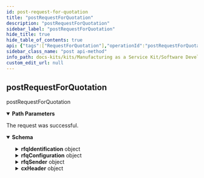 ```yaml
---
id: post-request-for-quotation
title: "postRequestForQuotation"
description: "postRequestForQuotation"
sidebar_label: "postRequestForQuotation"
hide_title: true
hide_table_of_contents: true
api: {"tags":["RequestForQuotation"],"operationId":"postRequestForQuotation","parameters":[{"name":"api-endpoint","in":"path","description":"The API endpoint to send a request for quotation to a manufacturer.","required":true,"schema":{"type":"string","format":"uuid"}}],"responses":{"200":{"content":{"application/json":{"schema":{"description":"The request for quotation represents the data structure to configure a manufacturing request and send this to a supplier receive a quotation","type":"object","properties":{"rfqIdentification":{"description":"all properties necessary for identification of the request for quotation","type":"object","properties":{"rfqSource":{"description":"RFQ-Identification: digital address of the sender (e.g.token, IP address, link, user account)","type":"string"},"rfqId":{"description":"RFQ-Identification: internal identifier in user account","type":"string"},"rfqName":{"description":"RFQ-Identification: name for the request for user account management (usually name of the product to be manufactured)","type":"string"},"rfqDateTime":{"description":"RFQ-Identification: date and time of the request in user account","type":"string","pattern":"-?([1-9][0-9]{3,}|0[0-9]{3})-(0[1-9]|1[0-2])-(0[1-9]|[12][0-9]|3[01])T(([01][0-9]|2[0-3]):[0-5][0-9]:[0-5][0-9](\\.[0-9]+)?|(24:00:00(\\.0+)?))(Z|(\\+|-)((0[0-9]|1[0-3]):[0-5][0-9]|14:00))?"},"rfqVersion":{"description":"RFQ-Identification: version of this request in case there were any changes","type":"string"}},"required":["rfqId","rfqName","rfqDateTime","rfqVersion"]},"rfqConfiguration":{"description":"all information to configure a request for quotation","type":"object","properties":{"cadFile":{"description":"RFQ-Configuration: CAD file as geometry definition, e.g. step file","type":"object","properties":{"fileType":{"description":"RFQ-Configuration: file format","type":"string"},"filePath":{"description":"path or address to the file ","type":"string"},"fileName":{"description":"name of the file","type":"string"},"fileObject":{"description":"the file object itself, in case this could be sent via the API","type":"object","properties":{}}},"required":["fileType","fileName"]},"parts":{"description":"RFQ-Configuration: list of parts contained in the CAD file","type":"object","properties":{"partId":{"description":"RFQ-PartConfiguration: identifier of the part from CAD File","type":"string"},"partName":{"description":"RFQ-PartConfiguration: name of the part in CAD file. In case the CAD file has only one part, this could also be the file name.","type":"string"},"manufacturingDomain":{"description":"RFQ-PartConfiguration: domain of required process (e.g. subtractive manufacturing, additive manufacturing, assembly)","type":"string"},"generalTolerance":{"description":"RFQ-PartConfiguration: selection of defined tolerance classes","type":"string"},"additionalRequirements":{"description":"RFQ-PartConfiguration: specific requirements e.g. to guarantee quality, like premium quality check or standard quality check or test part required (makes only sense for batch)","type":"string"},"material":{"description":"RFQ-PartConfiguration: material definition with further information","type":"object","properties":{"materialProperties":{"description":"material definition with additional detail properties with name, value and value type, like name= density, value=2.7, type=g/m3 or name= chemical term, value=AlMgMn, type=periodic table","type":"object","properties":{"value":{"description":"value to detail the part material item","type":"string"},"valueType":{"description":"value type to specify the value of the property","type":"string"},"propertyName":{"description":"name of the property","type":"string"}},"required":["value","valueType","propertyName"]},"materialFamily":{"description":"definition of material family for preselection","type":"string"}},"required":["materialProperties"]},"partQuantity":{"description":"RFQ-PartConfiguration: Quantity of which the part item is assembled into the parent item (within the CAD File). In general it is '1' for serialized parts.","type":"object","properties":{"quantityNumber":{"description":"The number of objects related to the measurement unit","type":"number"},"measurementUnit":{"description":"Unit of Measurement for the quantity of serialized objects","type":"string","pattern":"[a-zA-Z]*:[a-zA-Z]+"}},"required":["quantityNumber","measurementUnit"]},"billOfProcess":{"description":"RFQ-PartConfiguration: list of process steps for part to be manufactured","type":"object","properties":{"process":{"description":"List that contains all manufacturing steps of a product, whereat each manufacturing step refers to exactly one capability. This list contains all process steps that are required to manufacture the product, specified with the bill of process  ","type":"array","items":{"description":"Entity to characterize single process steps","type":"object","properties":{"processStepIdentifier":{"description":"Unique identifier for a concrete process step","type":"array","items":{"type":"string"}},"inputParameters":{"description":"Optional list of parameters that are required to execute the corresponding process step","type":"array","items":{"description":"Generic entity to characterize parameters. It distinguished four cases: a parameter without a value, a parameter with a value, a parameter with a value range and a parameter with tolerances ","type":"object","properties":{"name":{"description":"Name of the parameter","type":"string"},"value":{"description":"Value of the parameter","type":"string"},"semanticReference":{"description":"Reference to a semantic namespace in which the type of the parameter is defined","type":"array","items":{"type":"string"}},"parameterKey":{"description":"Enumeration that is used to distinguish whether the parameter has no value, has a value, has a value range or has a value with tolerances","type":"string","enum":["HasValue","HasNoValue","HasValueRange","HasTolerances"]},"valueRangeList":{"description":"List with value ranges for a parameter","type":"array","items":{"description":"Entity for each value range item","type":"object","properties":{"lowerValue":{"description":"Lower border of a value range item","type":"string"},"upperValue":{"description":"Upper border for a value range item","type":"string"},"name":{"description":"Name of the parameter","type":"string"}},"required":["lowerValue","upperValue"]}},"tolerances":{"description":"Tolerances for a parameter ","type":"array","items":{"description":"Entity to express the tolerances of a parameter","type":"object","properties":{"lowerLimit":{"description":"The lower direct limit of the tolerance","type":"string"},"upperLimit":{"description":"Upper direct limit of the tolerance","type":"string"},"name":{"description":"Name of the parameter","type":"string"}},"required":["lowerLimit","upperLimit"]}}},"required":["name","semanticReference","parameterKey"]}},"outputParameters":{"description":"Optional list of parameters that are returned from the process step and can be used as inputParameters for subsequent steps","type":"array","items":{"description":"Generic entity to characterize parameters. It distinguished four cases: a parameter without a value, a parameter with a value, a parameter with a value range and a parameter with tolerances ","type":"object","properties":{"name":{"description":"Name of the parameter","type":"string"},"value":{"description":"Value of the parameter","type":"string"},"semanticReference":{"description":"Reference to a semantic namespace in which the type of the parameter is defined","type":"array","items":{"type":"string"}},"parameterKey":{"description":"Enumeration that is used to distinguish whether the parameter has no value, has a value, has a value range or has a value with tolerances","type":"string","enum":["HasValue","HasNoValue","HasValueRange","HasTolerances"]},"valueRangeList":{"description":"List with value ranges for a parameter","type":"array","items":{"description":"Entity for each value range item","type":"object","properties":{"lowerValue":{"description":"Lower border of a value range item","type":"string"},"upperValue":{"description":"Upper border for a value range item","type":"string"},"name":{"description":"Name of the parameter","type":"string"}},"required":["lowerValue","upperValue"]}},"tolerances":{"description":"Tolerances for a parameter ","type":"array","items":{"description":"Entity to express the tolerances of a parameter","type":"object","properties":{"lowerLimit":{"description":"The lower direct limit of the tolerance","type":"string"},"upperLimit":{"description":"Upper direct limit of the tolerance","type":"string"},"name":{"description":"Name of the parameter","type":"string"}},"required":["lowerLimit","upperLimit"]}}},"required":["name","semanticReference","parameterKey"]}},"precedenceRelation":{"description":"List of alternative process steps from which the manufacturer has to select exactly one step to be executed. In case of no alternative process step, the list features only one element. In case of the last element, the property is not used, since the process step has no successor","type":"array","items":{"description":"List of process steps that must be executed in parallel","type":"object","properties":{"precedenceElements":{"description":"List process steps that must be executed in parallel","type":"array","items":{"description":"Entity to link the current process step to its successors","type":"object","properties":{"successor":{"description":"List of subsequent process step which can be executed in any order ","type":"array","items":{"type":"string"}}},"required":["successor"]}}},"required":["precedenceElements"]}},"childProcessSteps":{"description":"List of child processes that need to be executed to complete the parent process step. It enables the expression of hierarchies between capabilities, e.g. a transport capability needs to execute at least a pick, a move and a place capability","type":"array","items":{"type":"string"}},"processStepType":{"description":"Distinguishes process steps based on whether there are the first or last process step to be executed, or if they are a subprocess step, which subdivides a higher-level process step into smaller process steps","type":"string","enum":["IsFirstElement","IsLastElement","IsProcessElement","IsSubprocessElement"]},"capabilityId":{"description":"Locally unique identifier for a capability.","type":"string"}},"required":["processStepIdentifier","processStepType","capabilityId"]}},"productVersion":{"description":"Version of the product whose manufacturing steps are specified with the bill of process. It can for example specify a concrete variant of a product","type":"string"},"productName":{"description":"Name of the product whose production steps are specified within the bill of process","type":"string"},"billOfProcessIdentification":{"description":"Unique identifier for a bill of process that can be used to reference instances of the bill of process","type":"string"},"version":{"description":"The unique identifier of the aspect model defining the structure and the semantics of the message's header. The version number should reflect the versioning schema of aspect models in Catena-X.","type":"string","pattern":"^(0|[1-9][0-9]*).(0|[1-9][0-9]*).(0|[1-9][0-9]*)(-(0|[1-9A-Za-z-][0-9A-Za-z-]*)(.[0-9A-Za-z-]+)*)?([0-9A-Za-z-]+(.[0-9A-Za-z-]+)*)?$"}},"required":["process","productVersion","productName","billOfProcessIdentification","version"]}},"required":["partId","partName","generalTolerance","material","partQuantity"]},"firstDeliveryDate":{"description":"RFQ-Configuration: Date of desired, first, but not must delivery","type":"string","format":"date"},"lastDeliveryDate":{"description":"RFQ-Configuration: date of required and last acceptable delivery","type":"string","format":"date"},"additionalComments":{"description":"RFQ-Configuration: placeholder for any kind of additional comments","type":"string"},"additionalFiles":{"description":"RFQ-Configuration: in case there are additional documents or files to share (like e.g. technical drawings)","type":"object","properties":{"fileType":{"description":"RFQ-Configuration: file format","type":"string"},"filePath":{"description":"path or address to the file ","type":"string"},"fileName":{"description":"name of the file","type":"string"},"fileObject":{"description":"the file object itself, in case this could be sent via the API","type":"object","properties":{}}},"required":["fileType","fileName"]},"orderQuantity":{"description":"RFQ-Configuration: quantity at all, valid for complete order (usually number of products to be ordered)","type":"object","properties":{"quantityNumber":{"description":"The number of objects related to the measurement unit","type":"number"},"measurementUnit":{"description":"Unit of Measurement for the quantity of serialized objects","type":"string","pattern":"[a-zA-Z]*:[a-zA-Z]+"}},"required":["quantityNumber","measurementUnit"]}},"required":["cadFile","parts","lastDeliveryDate","orderQuantity"]},"rfqSender":{"description":"all data about sender of request for quotation, important for offer and delivery","type":"object","properties":{"senderName":{"description":"RFQ-Sender: name of the sender","type":"string"},"senderAdress":{"description":"RFQ-Sender: BPDM/ or fill in by the customer, address of sender","type":"string"},"senderCompanyName":{"description":"RFQ-Sender: BPDM/ or fill in by the customer, company name of sender","type":"string"},"senderEMail":{"description":"RFQ-Sender: BPDM/ or fill in by the customer, e-mail address of sender","type":"string"},"senderPhoneNumber":{"description":"RFQ-Sender: BPDM/ or fill in by the customer, phone number of sender","type":"string"},"senderAccountAddress":{"description":"RFQ-Sender: BPDM/ or fill in by the customer, address of sender for account","type":"string"},"senderDeliveryAddress":{"description":"RFQ-Sender: BPDM/ or fill in by the customer, address of sender for delivery","type":"string"},"deliveryRequirements":{"description":"RFQ-Sender: filled by customer, any kind of delivery requirements","type":"string"}},"required":["senderName","senderAdress","senderEMail","senderPhoneNumber","senderAccountAddress","senderDeliveryAddress"]},"cxHeader":{"description":"header information by Catena-X","type":"object","properties":{"messageId":{"description":"Unique ID identifying the message. The purpose of the ID is to uniquely identify a single message, therefore it MUST not be reused.","type":"string","pattern":"(^[0-9a-fA-F]{8}-[0-9a-fA-F]{4}-[0-9a-fA-F]{4}-[0-9a-fA-F]{4}-[0-9a-fA-F]{12}$)|(^urn:uuid:[0-9a-fA-F]{8}-[0-9a-fA-F]{4}-[0-9a-fA-F]{4}-[0-9a-fA-F]{4}-[0-9a-fA-F]{12}$)"},"context":{"description":"Information about the context the message should be considered in.\nThe value MUST consist of two parts: an identifier of the context (e.g. business domain, etc.) followed by a version number.\nBoth the identifier and the version number MUST correspond to the content of the message.\nIf the content of a message is described by an aspect model available in the Catena-X Semantic Hub, then the unique identifier of this semantic model (e.g. urn:samm:io.catenax.<ASPECT-MODEL-NAME>:1.x.x) MUST be used as a value of the context field. This is considered the default case.\nIn all other cases the value of the context field MUST follow the pattern <domain>-<subdomain>-<object>:<[major] version> (e.g. TRACE-QM-Alert:1.x.x).\nVersioning only refers to major versions in both default and fallback cases.\nNote: The version of the message's header is specified in the version field.","type":"string"},"sentDateTime":{"description":"Time zone aware timestamp holding the date and the time the message was sent by the sending party. The value MUST be formatted according to the ISO 8601 standard","type":"string","pattern":"-?([1-9][0-9]{3,}|0[0-9]{3})-(0[1-9]|1[0-2])-(0[1-9]|[12][0-9]|3[01])T(([01][0-9]|2[0-3]):[0-5][0-9]:[0-5][0-9](\\.[0-9]+)?|(24:00:00(\\.0+)?))(Z|(\\+|-)((0[0-9]|1[0-3]):[0-5][0-9]|14:00))?"},"senderBpn":{"description":"The Business Partner Number of the sending party. The value MUST be a valid BPN. BPNA and BPNS are not allowed. Applicable constraints are defined in the corresponding standard","type":"string","pattern":"^BPNL[a-zA-Z0-9]{12}$"},"receiverBpn":{"description":"The Business Partner Number of the receiving party. The value MUST be a valid BPN. BPNA and BPNS are not allowed. Applicable constraints are defined in the corresponding standard.","type":"string","pattern":"^BPNL[a-zA-Z0-9]{12}$"},"expectedResponseBy":{"description":"Time zone aware timestamp holding the date and time by which the sending party expects a certain type of response from the receiving party. The meaning and interpretation of the fields's value are context-bound and MUST therefore be defined by any business domain or platform capability making use of it. The value MUST be formatted according to the ISO 8601 standard","type":"string","pattern":"-?([1-9][0-9]{3,}|0[0-9]{3})-(0[1-9]|1[0-2])-(0[1-9]|[12][0-9]|3[01])T(([01][0-9]|2[0-3]):[0-5][0-9]:[0-5][0-9](\\.[0-9]+)?|(24:00:00(\\.0+)?))(Z|(\\+|-)((0[0-9]|1[0-3]):[0-5][0-9]|14:00))?"},"relatedMessageId":{"description":"Unique ID identifying a message somehow related to the current one","type":"string","pattern":"(^[0-9a-fA-F]{8}-[0-9a-fA-F]{4}-[0-9a-fA-F]{4}-[0-9a-fA-F]{4}-[0-9a-fA-F]{12}$)|(^urn:uuid:[0-9a-fA-F]{8}-[0-9a-fA-F]{4}-[0-9a-fA-F]{4}-[0-9a-fA-F]{4}-[0-9a-fA-F]{12}$)"},"version":{"description":"The unique identifier of the aspect model defining the structure and the semantics of the message's header. The version number should reflect the versioning schema of aspect models in Catena-X.","type":"string","pattern":"^(0|[1-9][0-9]*).(0|[1-9][0-9]*).(0|[1-9][0-9]*)(-(0|[1-9A-Za-z-][0-9A-Za-z-]*)(.[0-9A-Za-z-]+)*)?([0-9A-Za-z-]+(.[0-9A-Za-z-]+)*)?$"}},"required":["messageId","context","sentDateTime","senderBpn","receiverBpn","version"]}},"required":["rfqIdentification","rfqConfiguration","rfqSender","cxHeader"]}}},"description":"The request was successful."},"401":{"description":"Payload or user input is invalid. See error details in the payload for more.","content":{"application/json":{"schema":{"type":"object","required":["error"],"properties":{"error":{"type":"object","required":["details"],"properties":{"message":{"type":"string","minLength":1},"path":{"type":"string","minLength":1},"details":{"type":"object","minLength":1,"additionalProperties":{"type":"object"}},"code":{"type":"string","nullable":true}}}}}}}},"402":{"description":"The requesting user or client is not authenticated."},"403":{"description":"The requesting user or client is not authorized to access resources for the given tenant."},"404":{"description":"The requested Twin has not been found."}},"description":"postRequestForQuotation","method":"post","path":"/{api-endpoint}/request-for-quotation","servers":[{"url":"https://example.com/api/v3","variables":{"api-version":{"default":"v3.0.0"}}}],"info":{"description":"The Request for Quotation API description below shows how the Request for Quotation Aspect Model could be used. A Request for Quotation defines detailed requirements, deadlines and evaluation criteria for obtaining quotations from potential manufacturers for specific products or services. Depending on the use case different request paths can be implemented, based on the specific MaaS implementations. [Version 3.0.0](https://github.com/eclipse-tractusx/sldt-semantic-models/tree/main/io.catenax.request_for_quotation)","title":"Request For Quotation","version":"v3"},"postman":{"name":"post Request For Quotation","description":{"type":"text/plain"},"url":{"path":[":api-endpoint","request-for-quotation"],"host":["{{baseUrl}}"],"query":[],"variable":[{"disabled":false,"description":{"content":"(Required) The API endpoint to send a request for quotation to a manufacturer.","type":"text/plain"},"type":"any","value":"","key":"api-endpoint"}]},"header":[{"key":"Accept","value":"application/json"}],"method":"POST"}}
sidebar_class_name: "post api-method"
info_path: docs-kits/kits/Manufacturing as a Service Kit/Software Development View/Request for Quotation/request-for-quotation
custom_edit_url: null
---
```



## postRequestForQuotation



postRequestForQuotation

<details style={{"marginBottom":"1rem"}} data-collapsed={false} open={true}><summary style={{}}><strong>Path Parameters</strong></summary><div><ul><ParamsItem className={"paramsItem"} param={{"name":"api-endpoint","in":"path","description":"The API endpoint to send a request for quotation to a manufacturer.","required":true,"schema":{"type":"string","format":"uuid"}}}></ParamsItem></ul></div></details><div><ApiTabs><TabItem label={"200"} value={"200"}><div>

The request was successful.

</div><div><MimeTabs schemaType={"response"}><TabItem label={"application/json"} value={"application/json"}><SchemaTabs><TabItem label={"Schema"} value={"Schema"}><details style={{}} data-collapsed={false} open={true}><summary style={{"textAlign":"left"}}><strong>Schema</strong></summary><div style={{"textAlign":"left","marginLeft":"1rem"}}></div><ul style={{"marginLeft":"1rem"}}><SchemaItem collapsible={true} className={"schemaItem"}><details style={{}}><summary style={{}}><strong>rfqIdentification</strong><span style={{"opacity":"0.6"}}> object</span></summary><div style={{"marginLeft":"1rem"}}><div style={{"marginTop":".5rem","marginBottom":".5rem"}}>

all properties necessary for identification of the request for quotation

</div><SchemaItem collapsible={false} name={"rfqSource"} required={false} deprecated={undefined} schemaDescription={"RFQ-Identification: digital address of the sender (e.g.token, IP address, link, user account)"} schemaName={"string"} qualifierMessage={undefined} defaultValue={undefined}></SchemaItem><SchemaItem collapsible={false} name={"rfqId"} required={false} deprecated={undefined} schemaDescription={"RFQ-Identification: internal identifier in user account"} schemaName={"string"} qualifierMessage={undefined} defaultValue={undefined}></SchemaItem><SchemaItem collapsible={false} name={"rfqName"} required={false} deprecated={undefined} schemaDescription={"RFQ-Identification: name for the request for user account management (usually name of the product to be manufactured)"} schemaName={"string"} qualifierMessage={undefined} defaultValue={undefined}></SchemaItem><SchemaItem collapsible={false} name={"rfqDateTime"} required={false} deprecated={undefined} schemaDescription={"RFQ-Identification: date and time of the request in user account"} schemaName={"string"} qualifierMessage={"**Possible values:** Value must match regular expression `-?([1-9][0-9]{3,}|0[0-9]{3})-(0[1-9]|1[0-2])-(0[1-9]|[12][0-9]|3[01])T(([01][0-9]|2[0-3]):[0-5][0-9]:[0-5][0-9](\\.[0-9]+)?|(24:00:00(\\.0+)?))(Z|(\\+|-)((0[0-9]|1[0-3]):[0-5][0-9]|14:00))?`"} defaultValue={undefined}></SchemaItem><SchemaItem collapsible={false} name={"rfqVersion"} required={false} deprecated={undefined} schemaDescription={"RFQ-Identification: version of this request in case there were any changes"} schemaName={"string"} qualifierMessage={undefined} defaultValue={undefined}></SchemaItem></div></details></SchemaItem><SchemaItem collapsible={true} className={"schemaItem"}><details style={{}}><summary style={{}}><strong>rfqConfiguration</strong><span style={{"opacity":"0.6"}}> object</span></summary><div style={{"marginLeft":"1rem"}}><div style={{"marginTop":".5rem","marginBottom":".5rem"}}>

all information to configure a request for quotation

</div><SchemaItem collapsible={true} className={"schemaItem"}><details style={{}}><summary style={{}}><strong>cadFile</strong><span style={{"opacity":"0.6"}}> object</span></summary><div style={{"marginLeft":"1rem"}}><div style={{"marginTop":".5rem","marginBottom":".5rem"}}>

RFQ-Configuration: CAD file as geometry definition, e.g. step file

</div><SchemaItem collapsible={false} name={"fileType"} required={false} deprecated={undefined} schemaDescription={"RFQ-Configuration: file format"} schemaName={"string"} qualifierMessage={undefined} defaultValue={undefined}></SchemaItem><SchemaItem collapsible={false} name={"filePath"} required={false} deprecated={undefined} schemaDescription={"path or address to the file "} schemaName={"string"} qualifierMessage={undefined} defaultValue={undefined}></SchemaItem><SchemaItem collapsible={false} name={"fileName"} required={false} deprecated={undefined} schemaDescription={"name of the file"} schemaName={"string"} qualifierMessage={undefined} defaultValue={undefined}></SchemaItem><SchemaItem collapsible={true} className={"schemaItem"}><details style={{}}><summary style={{}}><strong>fileObject</strong><span style={{"opacity":"0.6"}}> object</span></summary><div style={{"marginLeft":"1rem"}}><div style={{"marginTop":".5rem","marginBottom":".5rem"}}>

the file object itself, in case this could be sent via the API

</div></div></details></SchemaItem></div></details></SchemaItem><SchemaItem collapsible={true} className={"schemaItem"}><details style={{}}><summary style={{}}><strong>parts</strong><span style={{"opacity":"0.6"}}> object</span></summary><div style={{"marginLeft":"1rem"}}><div style={{"marginTop":".5rem","marginBottom":".5rem"}}>

RFQ-Configuration: list of parts contained in the CAD file

</div><SchemaItem collapsible={false} name={"partId"} required={false} deprecated={undefined} schemaDescription={"RFQ-PartConfiguration: identifier of the part from CAD File"} schemaName={"string"} qualifierMessage={undefined} defaultValue={undefined}></SchemaItem><SchemaItem collapsible={false} name={"partName"} required={false} deprecated={undefined} schemaDescription={"RFQ-PartConfiguration: name of the part in CAD file. In case the CAD file has only one part, this could also be the file name."} schemaName={"string"} qualifierMessage={undefined} defaultValue={undefined}></SchemaItem><SchemaItem collapsible={false} name={"manufacturingDomain"} required={false} deprecated={undefined} schemaDescription={"RFQ-PartConfiguration: domain of required process (e.g. subtractive manufacturing, additive manufacturing, assembly)"} schemaName={"string"} qualifierMessage={undefined} defaultValue={undefined}></SchemaItem><SchemaItem collapsible={false} name={"generalTolerance"} required={false} deprecated={undefined} schemaDescription={"RFQ-PartConfiguration: selection of defined tolerance classes"} schemaName={"string"} qualifierMessage={undefined} defaultValue={undefined}></SchemaItem><SchemaItem collapsible={false} name={"additionalRequirements"} required={false} deprecated={undefined} schemaDescription={"RFQ-PartConfiguration: specific requirements e.g. to guarantee quality, like premium quality check or standard quality check or test part required (makes only sense for batch)"} schemaName={"string"} qualifierMessage={undefined} defaultValue={undefined}></SchemaItem><SchemaItem collapsible={true} className={"schemaItem"}><details style={{}}><summary style={{}}><strong>material</strong><span style={{"opacity":"0.6"}}> object</span></summary><div style={{"marginLeft":"1rem"}}><div style={{"marginTop":".5rem","marginBottom":".5rem"}}>

RFQ-PartConfiguration: material definition with further information

</div><SchemaItem collapsible={true} className={"schemaItem"}><details style={{}}><summary style={{}}><strong>materialProperties</strong><span style={{"opacity":"0.6"}}> object</span></summary><div style={{"marginLeft":"1rem"}}><div style={{"marginTop":".5rem","marginBottom":".5rem"}}>

material definition with additional detail properties with name, value and value type, like name= density, value=2.7, type=g/m3 or name= chemical term, value=AlMgMn, type=periodic table

</div><SchemaItem collapsible={false} name={"value"} required={false} deprecated={undefined} schemaDescription={"value to detail the part material item"} schemaName={"string"} qualifierMessage={undefined} defaultValue={undefined}></SchemaItem><SchemaItem collapsible={false} name={"valueType"} required={false} deprecated={undefined} schemaDescription={"value type to specify the value of the property"} schemaName={"string"} qualifierMessage={undefined} defaultValue={undefined}></SchemaItem><SchemaItem collapsible={false} name={"propertyName"} required={false} deprecated={undefined} schemaDescription={"name of the property"} schemaName={"string"} qualifierMessage={undefined} defaultValue={undefined}></SchemaItem></div></details></SchemaItem><SchemaItem collapsible={false} name={"materialFamily"} required={false} deprecated={undefined} schemaDescription={"definition of material family for preselection"} schemaName={"string"} qualifierMessage={undefined} defaultValue={undefined}></SchemaItem></div></details></SchemaItem><SchemaItem collapsible={true} className={"schemaItem"}><details style={{}}><summary style={{}}><strong>partQuantity</strong><span style={{"opacity":"0.6"}}> object</span></summary><div style={{"marginLeft":"1rem"}}><div style={{"marginTop":".5rem","marginBottom":".5rem"}}>

RFQ-PartConfiguration: Quantity of which the part item is assembled into the parent item (within the CAD File). In general it is '1' for serialized parts.

</div><SchemaItem collapsible={false} name={"quantityNumber"} required={false} deprecated={undefined} schemaDescription={"The number of objects related to the measurement unit"} schemaName={"number"} qualifierMessage={undefined} defaultValue={undefined}></SchemaItem><SchemaItem collapsible={false} name={"measurementUnit"} required={false} deprecated={undefined} schemaDescription={"Unit of Measurement for the quantity of serialized objects"} schemaName={"string"} qualifierMessage={"**Possible values:** Value must match regular expression `[a-zA-Z]*:[a-zA-Z]+`"} defaultValue={undefined}></SchemaItem></div></details></SchemaItem><SchemaItem collapsible={true} className={"schemaItem"}><details style={{}}><summary style={{}}><strong>billOfProcess</strong><span style={{"opacity":"0.6"}}> object</span></summary><div style={{"marginLeft":"1rem"}}><div style={{"marginTop":".5rem","marginBottom":".5rem"}}>

RFQ-PartConfiguration: list of process steps for part to be manufactured

</div><SchemaItem collapsible={true} className={"schemaItem"}><details style={{}}><summary style={{}}><strong>process</strong><span style={{"opacity":"0.6"}}> object[]</span></summary><div style={{"marginLeft":"1rem"}}><div style={{"marginTop":".5rem","marginBottom":".5rem"}}>

List that contains all manufacturing steps of a product, whereat each manufacturing step refers to exactly one capability. This list contains all process steps that are required to manufacture the product, specified with the bill of process  

</div><SchemaItem collapsible={false} name={"processStepIdentifier"} required={false} deprecated={undefined} schemaDescription={"Unique identifier for a concrete process step"} schemaName={"string[]"} qualifierMessage={undefined} defaultValue={undefined}></SchemaItem><SchemaItem collapsible={true} className={"schemaItem"}><details style={{}}><summary style={{}}><strong>inputParameters</strong><span style={{"opacity":"0.6"}}> object[]</span></summary><div style={{"marginLeft":"1rem"}}><div style={{"marginTop":".5rem","marginBottom":".5rem"}}>

Optional list of parameters that are required to execute the corresponding process step

</div><SchemaItem collapsible={false} name={"name"} required={false} deprecated={undefined} schemaDescription={"Name of the parameter"} schemaName={"string"} qualifierMessage={undefined} defaultValue={undefined}></SchemaItem><SchemaItem collapsible={false} name={"value"} required={false} deprecated={undefined} schemaDescription={"Value of the parameter"} schemaName={"string"} qualifierMessage={undefined} defaultValue={undefined}></SchemaItem><SchemaItem collapsible={false} name={"semanticReference"} required={false} deprecated={undefined} schemaDescription={"Reference to a semantic namespace in which the type of the parameter is defined"} schemaName={"string[]"} qualifierMessage={undefined} defaultValue={undefined}></SchemaItem><SchemaItem collapsible={false} name={"parameterKey"} required={false} deprecated={undefined} schemaDescription={"Enumeration that is used to distinguish whether the parameter has no value, has a value, has a value range or has a value with tolerances"} schemaName={"string"} qualifierMessage={"**Possible values:** [`HasValue`, `HasNoValue`, `HasValueRange`, `HasTolerances`]"} defaultValue={undefined}></SchemaItem><SchemaItem collapsible={true} className={"schemaItem"}><details style={{}}><summary style={{}}><strong>valueRangeList</strong><span style={{"opacity":"0.6"}}> object[]</span></summary><div style={{"marginLeft":"1rem"}}><div style={{"marginTop":".5rem","marginBottom":".5rem"}}>

List with value ranges for a parameter

</div><SchemaItem collapsible={false} name={"lowerValue"} required={false} deprecated={undefined} schemaDescription={"Lower border of a value range item"} schemaName={"string"} qualifierMessage={undefined} defaultValue={undefined}></SchemaItem><SchemaItem collapsible={false} name={"upperValue"} required={false} deprecated={undefined} schemaDescription={"Upper border for a value range item"} schemaName={"string"} qualifierMessage={undefined} defaultValue={undefined}></SchemaItem><SchemaItem collapsible={false} name={"name"} required={false} deprecated={undefined} schemaDescription={"Name of the parameter"} schemaName={"string"} qualifierMessage={undefined} defaultValue={undefined}></SchemaItem></div></details></SchemaItem><SchemaItem collapsible={true} className={"schemaItem"}><details style={{}}><summary style={{}}><strong>tolerances</strong><span style={{"opacity":"0.6"}}> object[]</span></summary><div style={{"marginLeft":"1rem"}}><div style={{"marginTop":".5rem","marginBottom":".5rem"}}>

Tolerances for a parameter 

</div><SchemaItem collapsible={false} name={"lowerLimit"} required={false} deprecated={undefined} schemaDescription={"The lower direct limit of the tolerance"} schemaName={"string"} qualifierMessage={undefined} defaultValue={undefined}></SchemaItem><SchemaItem collapsible={false} name={"upperLimit"} required={false} deprecated={undefined} schemaDescription={"Upper direct limit of the tolerance"} schemaName={"string"} qualifierMessage={undefined} defaultValue={undefined}></SchemaItem><SchemaItem collapsible={false} name={"name"} required={false} deprecated={undefined} schemaDescription={"Name of the parameter"} schemaName={"string"} qualifierMessage={undefined} defaultValue={undefined}></SchemaItem></div></details></SchemaItem></div></details></SchemaItem><SchemaItem collapsible={true} className={"schemaItem"}><details style={{}}><summary style={{}}><strong>outputParameters</strong><span style={{"opacity":"0.6"}}> object[]</span></summary><div style={{"marginLeft":"1rem"}}><div style={{"marginTop":".5rem","marginBottom":".5rem"}}>

Optional list of parameters that are returned from the process step and can be used as inputParameters for subsequent steps

</div><SchemaItem collapsible={false} name={"name"} required={false} deprecated={undefined} schemaDescription={"Name of the parameter"} schemaName={"string"} qualifierMessage={undefined} defaultValue={undefined}></SchemaItem><SchemaItem collapsible={false} name={"value"} required={false} deprecated={undefined} schemaDescription={"Value of the parameter"} schemaName={"string"} qualifierMessage={undefined} defaultValue={undefined}></SchemaItem><SchemaItem collapsible={false} name={"semanticReference"} required={false} deprecated={undefined} schemaDescription={"Reference to a semantic namespace in which the type of the parameter is defined"} schemaName={"string[]"} qualifierMessage={undefined} defaultValue={undefined}></SchemaItem><SchemaItem collapsible={false} name={"parameterKey"} required={false} deprecated={undefined} schemaDescription={"Enumeration that is used to distinguish whether the parameter has no value, has a value, has a value range or has a value with tolerances"} schemaName={"string"} qualifierMessage={"**Possible values:** [`HasValue`, `HasNoValue`, `HasValueRange`, `HasTolerances`]"} defaultValue={undefined}></SchemaItem><SchemaItem collapsible={true} className={"schemaItem"}><details style={{}}><summary style={{}}><strong>valueRangeList</strong><span style={{"opacity":"0.6"}}> object[]</span></summary><div style={{"marginLeft":"1rem"}}><div style={{"marginTop":".5rem","marginBottom":".5rem"}}>

List with value ranges for a parameter

</div><SchemaItem collapsible={false} name={"lowerValue"} required={false} deprecated={undefined} schemaDescription={"Lower border of a value range item"} schemaName={"string"} qualifierMessage={undefined} defaultValue={undefined}></SchemaItem><SchemaItem collapsible={false} name={"upperValue"} required={false} deprecated={undefined} schemaDescription={"Upper border for a value range item"} schemaName={"string"} qualifierMessage={undefined} defaultValue={undefined}></SchemaItem><SchemaItem collapsible={false} name={"name"} required={false} deprecated={undefined} schemaDescription={"Name of the parameter"} schemaName={"string"} qualifierMessage={undefined} defaultValue={undefined}></SchemaItem></div></details></SchemaItem><SchemaItem collapsible={true} className={"schemaItem"}><details style={{}}><summary style={{}}><strong>tolerances</strong><span style={{"opacity":"0.6"}}> object[]</span></summary><div style={{"marginLeft":"1rem"}}><div style={{"marginTop":".5rem","marginBottom":".5rem"}}>

Tolerances for a parameter 

</div><SchemaItem collapsible={false} name={"lowerLimit"} required={false} deprecated={undefined} schemaDescription={"The lower direct limit of the tolerance"} schemaName={"string"} qualifierMessage={undefined} defaultValue={undefined}></SchemaItem><SchemaItem collapsible={false} name={"upperLimit"} required={false} deprecated={undefined} schemaDescription={"Upper direct limit of the tolerance"} schemaName={"string"} qualifierMessage={undefined} defaultValue={undefined}></SchemaItem><SchemaItem collapsible={false} name={"name"} required={false} deprecated={undefined} schemaDescription={"Name of the parameter"} schemaName={"string"} qualifierMessage={undefined} defaultValue={undefined}></SchemaItem></div></details></SchemaItem></div></details></SchemaItem><SchemaItem collapsible={true} className={"schemaItem"}><details style={{}}><summary style={{}}><strong>precedenceRelation</strong><span style={{"opacity":"0.6"}}> object[]</span></summary><div style={{"marginLeft":"1rem"}}><div style={{"marginTop":".5rem","marginBottom":".5rem"}}>

List of alternative process steps from which the manufacturer has to select exactly one step to be executed. In case of no alternative process step, the list features only one element. In case of the last element, the property is not used, since the process step has no successor

</div><SchemaItem collapsible={true} className={"schemaItem"}><details style={{}}><summary style={{}}><strong>precedenceElements</strong><span style={{"opacity":"0.6"}}> object[]</span></summary><div style={{"marginLeft":"1rem"}}><div style={{"marginTop":".5rem","marginBottom":".5rem"}}>

List process steps that must be executed in parallel

</div><SchemaItem collapsible={false} name={"successor"} required={false} deprecated={undefined} schemaDescription={"List of subsequent process step which can be executed in any order "} schemaName={"string[]"} qualifierMessage={undefined} defaultValue={undefined}></SchemaItem></div></details></SchemaItem></div></details></SchemaItem><SchemaItem collapsible={false} name={"childProcessSteps"} required={false} deprecated={undefined} schemaDescription={"List of child processes that need to be executed to complete the parent process step. It enables the expression of hierarchies between capabilities, e.g. a transport capability needs to execute at least a pick, a move and a place capability"} schemaName={"string[]"} qualifierMessage={undefined} defaultValue={undefined}></SchemaItem><SchemaItem collapsible={false} name={"processStepType"} required={false} deprecated={undefined} schemaDescription={"Distinguishes process steps based on whether there are the first or last process step to be executed, or if they are a subprocess step, which subdivides a higher-level process step into smaller process steps"} schemaName={"string"} qualifierMessage={"**Possible values:** [`IsFirstElement`, `IsLastElement`, `IsProcessElement`, `IsSubprocessElement`]"} defaultValue={undefined}></SchemaItem><SchemaItem collapsible={false} name={"capabilityId"} required={false} deprecated={undefined} schemaDescription={"Locally unique identifier for a capability."} schemaName={"string"} qualifierMessage={undefined} defaultValue={undefined}></SchemaItem></div></details></SchemaItem><SchemaItem collapsible={false} name={"productVersion"} required={false} deprecated={undefined} schemaDescription={"Version of the product whose manufacturing steps are specified with the bill of process. It can for example specify a concrete variant of a product"} schemaName={"string"} qualifierMessage={undefined} defaultValue={undefined}></SchemaItem><SchemaItem collapsible={false} name={"productName"} required={false} deprecated={undefined} schemaDescription={"Name of the product whose production steps are specified within the bill of process"} schemaName={"string"} qualifierMessage={undefined} defaultValue={undefined}></SchemaItem><SchemaItem collapsible={false} name={"billOfProcessIdentification"} required={false} deprecated={undefined} schemaDescription={"Unique identifier for a bill of process that can be used to reference instances of the bill of process"} schemaName={"string"} qualifierMessage={undefined} defaultValue={undefined}></SchemaItem><SchemaItem collapsible={false} name={"version"} required={false} deprecated={undefined} schemaDescription={"The unique identifier of the aspect model defining the structure and the semantics of the message's header. The version number should reflect the versioning schema of aspect models in Catena-X."} schemaName={"string"} qualifierMessage={"**Possible values:** Value must match regular expression `^(0|[1-9][0-9]*).(0|[1-9][0-9]*).(0|[1-9][0-9]*)(-(0|[1-9A-Za-z-][0-9A-Za-z-]*)(.[0-9A-Za-z-]+)*)?([0-9A-Za-z-]+(.[0-9A-Za-z-]+)*)?$`"} defaultValue={undefined}></SchemaItem></div></details></SchemaItem></div></details></SchemaItem><SchemaItem collapsible={false} name={"firstDeliveryDate"} required={false} deprecated={undefined} schemaDescription={"RFQ-Configuration: Date of desired, first, but not must delivery"} schemaName={"date"} qualifierMessage={undefined} defaultValue={undefined}></SchemaItem><SchemaItem collapsible={false} name={"lastDeliveryDate"} required={false} deprecated={undefined} schemaDescription={"RFQ-Configuration: date of required and last acceptable delivery"} schemaName={"date"} qualifierMessage={undefined} defaultValue={undefined}></SchemaItem><SchemaItem collapsible={false} name={"additionalComments"} required={false} deprecated={undefined} schemaDescription={"RFQ-Configuration: placeholder for any kind of additional comments"} schemaName={"string"} qualifierMessage={undefined} defaultValue={undefined}></SchemaItem><SchemaItem collapsible={true} className={"schemaItem"}><details style={{}}><summary style={{}}><strong>additionalFiles</strong><span style={{"opacity":"0.6"}}> object</span></summary><div style={{"marginLeft":"1rem"}}><div style={{"marginTop":".5rem","marginBottom":".5rem"}}>

RFQ-Configuration: in case there are additional documents or files to share (like e.g. technical drawings)

</div><SchemaItem collapsible={false} name={"fileType"} required={false} deprecated={undefined} schemaDescription={"RFQ-Configuration: file format"} schemaName={"string"} qualifierMessage={undefined} defaultValue={undefined}></SchemaItem><SchemaItem collapsible={false} name={"filePath"} required={false} deprecated={undefined} schemaDescription={"path or address to the file "} schemaName={"string"} qualifierMessage={undefined} defaultValue={undefined}></SchemaItem><SchemaItem collapsible={false} name={"fileName"} required={false} deprecated={undefined} schemaDescription={"name of the file"} schemaName={"string"} qualifierMessage={undefined} defaultValue={undefined}></SchemaItem><SchemaItem collapsible={true} className={"schemaItem"}><details style={{}}><summary style={{}}><strong>fileObject</strong><span style={{"opacity":"0.6"}}> object</span></summary><div style={{"marginLeft":"1rem"}}><div style={{"marginTop":".5rem","marginBottom":".5rem"}}>

the file object itself, in case this could be sent via the API

</div></div></details></SchemaItem></div></details></SchemaItem><SchemaItem collapsible={true} className={"schemaItem"}><details style={{}}><summary style={{}}><strong>orderQuantity</strong><span style={{"opacity":"0.6"}}> object</span></summary><div style={{"marginLeft":"1rem"}}><div style={{"marginTop":".5rem","marginBottom":".5rem"}}>

RFQ-Configuration: quantity at all, valid for complete order (usually number of products to be ordered)

</div><SchemaItem collapsible={false} name={"quantityNumber"} required={false} deprecated={undefined} schemaDescription={"The number of objects related to the measurement unit"} schemaName={"number"} qualifierMessage={undefined} defaultValue={undefined}></SchemaItem><SchemaItem collapsible={false} name={"measurementUnit"} required={false} deprecated={undefined} schemaDescription={"Unit of Measurement for the quantity of serialized objects"} schemaName={"string"} qualifierMessage={"**Possible values:** Value must match regular expression `[a-zA-Z]*:[a-zA-Z]+`"} defaultValue={undefined}></SchemaItem></div></details></SchemaItem></div></details></SchemaItem><SchemaItem collapsible={true} className={"schemaItem"}><details style={{}}><summary style={{}}><strong>rfqSender</strong><span style={{"opacity":"0.6"}}> object</span></summary><div style={{"marginLeft":"1rem"}}><div style={{"marginTop":".5rem","marginBottom":".5rem"}}>

all data about sender of request for quotation, important for offer and delivery

</div><SchemaItem collapsible={false} name={"senderName"} required={false} deprecated={undefined} schemaDescription={"RFQ-Sender: name of the sender"} schemaName={"string"} qualifierMessage={undefined} defaultValue={undefined}></SchemaItem><SchemaItem collapsible={false} name={"senderAdress"} required={false} deprecated={undefined} schemaDescription={"RFQ-Sender: BPDM/ or fill in by the customer, address of sender"} schemaName={"string"} qualifierMessage={undefined} defaultValue={undefined}></SchemaItem><SchemaItem collapsible={false} name={"senderCompanyName"} required={false} deprecated={undefined} schemaDescription={"RFQ-Sender: BPDM/ or fill in by the customer, company name of sender"} schemaName={"string"} qualifierMessage={undefined} defaultValue={undefined}></SchemaItem><SchemaItem collapsible={false} name={"senderEMail"} required={false} deprecated={undefined} schemaDescription={"RFQ-Sender: BPDM/ or fill in by the customer, e-mail address of sender"} schemaName={"string"} qualifierMessage={undefined} defaultValue={undefined}></SchemaItem><SchemaItem collapsible={false} name={"senderPhoneNumber"} required={false} deprecated={undefined} schemaDescription={"RFQ-Sender: BPDM/ or fill in by the customer, phone number of sender"} schemaName={"string"} qualifierMessage={undefined} defaultValue={undefined}></SchemaItem><SchemaItem collapsible={false} name={"senderAccountAddress"} required={false} deprecated={undefined} schemaDescription={"RFQ-Sender: BPDM/ or fill in by the customer, address of sender for account"} schemaName={"string"} qualifierMessage={undefined} defaultValue={undefined}></SchemaItem><SchemaItem collapsible={false} name={"senderDeliveryAddress"} required={false} deprecated={undefined} schemaDescription={"RFQ-Sender: BPDM/ or fill in by the customer, address of sender for delivery"} schemaName={"string"} qualifierMessage={undefined} defaultValue={undefined}></SchemaItem><SchemaItem collapsible={false} name={"deliveryRequirements"} required={false} deprecated={undefined} schemaDescription={"RFQ-Sender: filled by customer, any kind of delivery requirements"} schemaName={"string"} qualifierMessage={undefined} defaultValue={undefined}></SchemaItem></div></details></SchemaItem><SchemaItem collapsible={true} className={"schemaItem"}><details style={{}}><summary style={{}}><strong>cxHeader</strong><span style={{"opacity":"0.6"}}> object</span></summary><div style={{"marginLeft":"1rem"}}><div style={{"marginTop":".5rem","marginBottom":".5rem"}}>

header information by Catena-X

</div><SchemaItem collapsible={false} name={"messageId"} required={false} deprecated={undefined} schemaDescription={"Unique ID identifying the message. The purpose of the ID is to uniquely identify a single message, therefore it MUST not be reused."} schemaName={"string"} qualifierMessage={"**Possible values:** Value must match regular expression `(^[0-9a-fA-F]{8}-[0-9a-fA-F]{4}-[0-9a-fA-F]{4}-[0-9a-fA-F]{4}-[0-9a-fA-F]{12}$)|(^urn:uuid:[0-9a-fA-F]{8}-[0-9a-fA-F]{4}-[0-9a-fA-F]{4}-[0-9a-fA-F]{4}-[0-9a-fA-F]{12}$)`"} defaultValue={undefined}></SchemaItem><SchemaItem collapsible={false} name={"context"} required={false} deprecated={undefined} schemaDescription={"Information about the context the message should be considered in.\nThe value MUST consist of two parts: an identifier of the context (e.g. business domain, etc.) followed by a version number.\nBoth the identifier and the version number MUST correspond to the content of the message.\nIf the content of a message is described by an aspect model available in the Catena-X Semantic Hub, then the unique identifier of this semantic model (e.g. urn:samm:io.catenax.<ASPECT-MODEL-NAME>:1.x.x) MUST be used as a value of the context field. This is considered the default case.\nIn all other cases the value of the context field MUST follow the pattern <domain>-<subdomain>-<object>:<[major] version> (e.g. TRACE-QM-Alert:1.x.x).\nVersioning only refers to major versions in both default and fallback cases.\nNote: The version of the message's header is specified in the version field."} schemaName={"string"} qualifierMessage={undefined} defaultValue={undefined}></SchemaItem><SchemaItem collapsible={false} name={"sentDateTime"} required={false} deprecated={undefined} schemaDescription={"Time zone aware timestamp holding the date and the time the message was sent by the sending party. The value MUST be formatted according to the ISO 8601 standard"} schemaName={"string"} qualifierMessage={"**Possible values:** Value must match regular expression `-?([1-9][0-9]{3,}|0[0-9]{3})-(0[1-9]|1[0-2])-(0[1-9]|[12][0-9]|3[01])T(([01][0-9]|2[0-3]):[0-5][0-9]:[0-5][0-9](\\.[0-9]+)?|(24:00:00(\\.0+)?))(Z|(\\+|-)((0[0-9]|1[0-3]):[0-5][0-9]|14:00))?`"} defaultValue={undefined}></SchemaItem><SchemaItem collapsible={false} name={"senderBpn"} required={false} deprecated={undefined} schemaDescription={"The Business Partner Number of the sending party. The value MUST be a valid BPN. BPNA and BPNS are not allowed. Applicable constraints are defined in the corresponding standard"} schemaName={"string"} qualifierMessage={"**Possible values:** Value must match regular expression `^BPNL[a-zA-Z0-9]{12}$`"} defaultValue={undefined}></SchemaItem><SchemaItem collapsible={false} name={"receiverBpn"} required={false} deprecated={undefined} schemaDescription={"The Business Partner Number of the receiving party. The value MUST be a valid BPN. BPNA and BPNS are not allowed. Applicable constraints are defined in the corresponding standard."} schemaName={"string"} qualifierMessage={"**Possible values:** Value must match regular expression `^BPNL[a-zA-Z0-9]{12}$`"} defaultValue={undefined}></SchemaItem><SchemaItem collapsible={false} name={"expectedResponseBy"} required={false} deprecated={undefined} schemaDescription={"Time zone aware timestamp holding the date and time by which the sending party expects a certain type of response from the receiving party. The meaning and interpretation of the fields's value are context-bound and MUST therefore be defined by any business domain or platform capability making use of it. The value MUST be formatted according to the ISO 8601 standard"} schemaName={"string"} qualifierMessage={"**Possible values:** Value must match regular expression `-?([1-9][0-9]{3,}|0[0-9]{3})-(0[1-9]|1[0-2])-(0[1-9]|[12][0-9]|3[01])T(([01][0-9]|2[0-3]):[0-5][0-9]:[0-5][0-9](\\.[0-9]+)?|(24:00:00(\\.0+)?))(Z|(\\+|-)((0[0-9]|1[0-3]):[0-5][0-9]|14:00))?`"} defaultValue={undefined}></SchemaItem><SchemaItem collapsible={false} name={"relatedMessageId"} required={false} deprecated={undefined} schemaDescription={"Unique ID identifying a message somehow related to the current one"} schemaName={"string"} qualifierMessage={"**Possible values:** Value must match regular expression `(^[0-9a-fA-F]{8}-[0-9a-fA-F]{4}-[0-9a-fA-F]{4}-[0-9a-fA-F]{4}-[0-9a-fA-F]{12}$)|(^urn:uuid:[0-9a-fA-F]{8}-[0-9a-fA-F]{4}-[0-9a-fA-F]{4}-[0-9a-fA-F]{4}-[0-9a-fA-F]{12}$)`"} defaultValue={undefined}></SchemaItem><SchemaItem collapsible={false} name={"version"} required={false} deprecated={undefined} schemaDescription={"The unique identifier of the aspect model defining the structure and the semantics of the message's header. The version number should reflect the versioning schema of aspect models in Catena-X."} schemaName={"string"} qualifierMessage={"**Possible values:** Value must match regular expression `^(0|[1-9][0-9]*).(0|[1-9][0-9]*).(0|[1-9][0-9]*)(-(0|[1-9A-Za-z-][0-9A-Za-z-]*)(.[0-9A-Za-z-]+)*)?([0-9A-Za-z-]+(.[0-9A-Za-z-]+)*)?$`"} defaultValue={undefined}></SchemaItem></div></details></SchemaItem></ul></details></TabItem><TabItem label={"Example (from schema)"} value={"Example (from schema)"}><ResponseSamples responseExample={"{\n  \"rfqIdentification\": {\n    \"rfqSource\": \"string\",\n    \"rfqId\": \"string\",\n    \"rfqName\": \"string\",\n    \"rfqDateTime\": \"string\",\n    \"rfqVersion\": \"string\"\n  },\n  \"rfqConfiguration\": {\n    \"cadFile\": {\n      \"fileType\": \"string\",\n      \"filePath\": \"string\",\n      \"fileName\": \"string\",\n      \"fileObject\": {}\n    },\n    \"parts\": {\n      \"partId\": \"string\",\n      \"partName\": \"string\",\n      \"manufacturingDomain\": \"string\",\n      \"generalTolerance\": \"string\",\n      \"additionalRequirements\": \"string\",\n      \"material\": {\n        \"materialProperties\": {\n          \"value\": \"string\",\n          \"valueType\": \"string\",\n          \"propertyName\": \"string\"\n        },\n        \"materialFamily\": \"string\"\n      },\n      \"partQuantity\": {\n        \"quantityNumber\": 0,\n        \"measurementUnit\": \"string\"\n      },\n      \"billOfProcess\": {\n        \"process\": [\n          {\n            \"processStepIdentifier\": [\n              \"string\"\n            ],\n            \"inputParameters\": [\n              {\n                \"name\": \"string\",\n                \"value\": \"string\",\n                \"semanticReference\": [\n                  \"string\"\n                ],\n                \"parameterKey\": \"HasValue\",\n                \"valueRangeList\": [\n                  {\n                    \"lowerValue\": \"string\",\n                    \"upperValue\": \"string\",\n                    \"name\": \"string\"\n                  }\n                ],\n                \"tolerances\": [\n                  {\n                    \"lowerLimit\": \"string\",\n                    \"upperLimit\": \"string\",\n                    \"name\": \"string\"\n                  }\n                ]\n              }\n            ],\n            \"outputParameters\": [\n              {\n                \"name\": \"string\",\n                \"value\": \"string\",\n                \"semanticReference\": [\n                  \"string\"\n                ],\n                \"parameterKey\": \"HasValue\",\n                \"valueRangeList\": [\n                  {\n                    \"lowerValue\": \"string\",\n                    \"upperValue\": \"string\",\n                    \"name\": \"string\"\n                  }\n                ],\n                \"tolerances\": [\n                  {\n                    \"lowerLimit\": \"string\",\n                    \"upperLimit\": \"string\",\n                    \"name\": \"string\"\n                  }\n                ]\n              }\n            ],\n            \"precedenceRelation\": [\n              {\n                \"precedenceElements\": [\n                  {\n                    \"successor\": [\n                      \"string\"\n                    ]\n                  }\n                ]\n              }\n            ],\n            \"childProcessSteps\": [\n              \"string\"\n            ],\n            \"processStepType\": \"IsFirstElement\",\n            \"capabilityId\": \"string\"\n          }\n        ],\n        \"productVersion\": \"string\",\n        \"productName\": \"string\",\n        \"billOfProcessIdentification\": \"string\",\n        \"version\": \"string\"\n      }\n    },\n    \"firstDeliveryDate\": \"2024-04-05\",\n    \"lastDeliveryDate\": \"2024-04-05\",\n    \"additionalComments\": \"string\",\n    \"additionalFiles\": {\n      \"fileType\": \"string\",\n      \"filePath\": \"string\",\n      \"fileName\": \"string\",\n      \"fileObject\": {}\n    },\n    \"orderQuantity\": {\n      \"quantityNumber\": 0,\n      \"measurementUnit\": \"string\"\n    }\n  },\n  \"rfqSender\": {\n    \"senderName\": \"string\",\n    \"senderAdress\": \"string\",\n    \"senderCompanyName\": \"string\",\n    \"senderEMail\": \"string\",\n    \"senderPhoneNumber\": \"string\",\n    \"senderAccountAddress\": \"string\",\n    \"senderDeliveryAddress\": \"string\",\n    \"deliveryRequirements\": \"string\"\n  },\n  \"cxHeader\": {\n    \"messageId\": \"string\",\n    \"context\": \"string\",\n    \"sentDateTime\": \"string\",\n    \"senderBpn\": \"string\",\n    \"receiverBpn\": \"string\",\n    \"expectedResponseBy\": \"string\",\n    \"relatedMessageId\": \"string\",\n    \"version\": \"string\"\n  }\n}"} language={"json"}></ResponseSamples></TabItem></SchemaTabs></TabItem></MimeTabs></div></TabItem><TabItem label={"401"} value={"401"}><div>

Payload or user input is invalid. See error details in the payload for more.

</div><div><MimeTabs schemaType={"response"}><TabItem label={"application/json"} value={"application/json"}><SchemaTabs><TabItem label={"Schema"} value={"Schema"}><details style={{}} data-collapsed={false} open={true}><summary style={{"textAlign":"left"}}><strong>Schema</strong></summary><div style={{"textAlign":"left","marginLeft":"1rem"}}></div><ul style={{"marginLeft":"1rem"}}><SchemaItem collapsible={true} className={"schemaItem"}><details style={{}}><summary style={{}}><strong>error</strong><span style={{"opacity":"0.6"}}> object</span></summary><div style={{"marginLeft":"1rem"}}><SchemaItem collapsible={false} name={"message"} required={false} deprecated={undefined} schemaDescription={undefined} schemaName={"string"} qualifierMessage={"**Possible values:** `non-empty`"} defaultValue={undefined}></SchemaItem><SchemaItem collapsible={false} name={"path"} required={false} deprecated={undefined} schemaDescription={undefined} schemaName={"string"} qualifierMessage={"**Possible values:** `non-empty`"} defaultValue={undefined}></SchemaItem><SchemaItem collapsible={true} className={"schemaItem"}><details style={{}}><summary style={{}}><strong>details</strong><span style={{"opacity":"0.6"}}> object</span></summary><div style={{"marginLeft":"1rem"}}><div style={{"marginTop":".5rem","marginBottom":".5rem"}}>

**Possible values:** `non-empty`

</div><li><div><code>property name*</code><span style={{"opacity":"0.6"}}> object</span></div></li></div></details></SchemaItem><SchemaItem collapsible={false} name={"code"} required={false} deprecated={undefined} schemaDescription={undefined} schemaName={"string"} qualifierMessage={undefined} defaultValue={undefined}></SchemaItem></div></details></SchemaItem></ul></details></TabItem><TabItem label={"Example (from schema)"} value={"Example (from schema)"}><ResponseSamples responseExample={"{\n  \"error\": {\n    \"message\": \"string\",\n    \"path\": \"string\",\n    \"details\": {},\n    \"code\": \"string\"\n  }\n}"} language={"json"}></ResponseSamples></TabItem></SchemaTabs></TabItem></MimeTabs></div></TabItem><TabItem label={"402"} value={"402"}><div>

The requesting user or client is not authenticated.

</div><div></div></TabItem><TabItem label={"403"} value={"403"}><div>

The requesting user or client is not authorized to access resources for the given tenant.

</div><div></div></TabItem><TabItem label={"404"} value={"404"}><div>

The requested Twin has not been found.

</div><div></div></TabItem></ApiTabs></div>
      